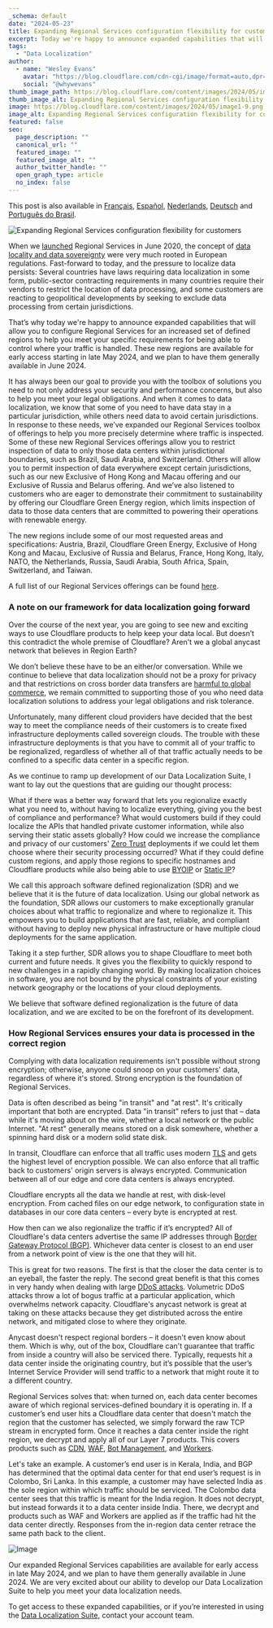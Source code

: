 ```yaml
---
_schema: default
date: "2024-05-23"
title: Expanding Regional Services configuration flexibility for customers
excerpt: Today we're happy to announce expanded capabilities that will allow you to configure Regional Services for an increased set of defined regions to help you meet your specific requirements for being able to control where your traffic is handled...
tags:
  - "Data Localization"
author:
  - name: "Wesley Evans"
    avatar: "https://blog.cloudflare.com/cdn-cgi/image/format=auto,dpr=3,width=64,height=64/https://blog.cloudflare.com/content/images/2021/08/Headshot.jpeg"
    social: "@whywevans"
thumb_image_path: https://blog.cloudflare.com/content/images/2024/05/image1-9.png
thumb_image_alt: Expanding Regional Services configuration flexibility for customers
image: https://blog.cloudflare.com/content/images/2024/05/image1-9.png
image_alt: Expanding Regional Services configuration flexibility for customers
featured: false
seo:
  page_description: ""
  canonical_url: ""
  featured_image: ""
  featured_image_alt: ""
  author_twitter_handle: ""
  open_graph_type: article
  no_index: false
---
```


This post is also available in [Français](https://blog.cloudflare.com/fr-fr/expanding-regional-services-configuration-flexibility-for-customers-fr-fr/), [Español](https://blog.cloudflare.com/es-es/expanding-regional-services-configuration-flexibility-for-customers-es-es/), [Nederlands](https://blog.cloudflare.com/nl-nl/expanding-regional-services-configuration-flexibility-for-customers-nl-nl/), [Deutsch](https://blog.cloudflare.com/de-de/expanding-regional-services-configuration-flexibility-for-customers-de-de/) and [Português do Brasil](https://blog.cloudflare.com/pt-br/expanding-regional-services-configuration-flexibility-for-customers-pt-br/).

![Expanding Regional Services configuration flexibility for customers](https://blog.cloudflare.com/content/images/2024/05/image1-9.png)

When we [launched](https://blog.cloudflare.com/introducing-regional-services/) Regional Services in June 2020, the concept of [data locality and data sovereignty](https://www.cloudflare.com/learning/privacy/what-is-data-localization/) were very much rooted in European regulations. Fast-forward to today, and the pressure to localize data persists: Several countries have laws requiring data localization in some form, public-sector contracting requirements in many countries require their vendors to restrict the location of data processing, and some customers are reacting to geopolitical developments by seeking to exclude data processing from certain jurisdictions.

That’s why today we're happy to announce expanded capabilities that will allow you to configure Regional Services for an increased set of defined regions to help you meet your specific requirements for being able to control where your traffic is handled. These new regions are available for early access starting in late May 2024, and we plan to have them generally available in June 2024.

It has always been our goal to provide you with the toolbox of solutions you need to not only address your security and performance concerns, but also to help you meet your legal obligations. And when it comes to data localization, we know that some of you need to have data stay in a particular jurisdiction, while others need data to avoid certain jurisdictions. In response to these needs, we’ve expanded our Regional Services toolbox of offerings to help you more precisely determine where traffic is inspected. Some of these new Regional Services offerings allow you to restrict inspection of data to only those data centers within jurisdictional boundaries, such as Brazil, Saudi Arabia, and Switzerland. Others will allow you to permit inspection of data everywhere except certain jurisdictions, such as our new Exclusive of Hong Kong and Macau offering and our Exclusive of Russia and Belarus offering. And we’ve also listened to customers who are eager to demonstrate their commitment to sustainability by offering our Cloudflare Green Energy region, which limits inspection of data to those data centers that are committed to powering their operations with renewable energy.

The new regions include some of our most requested areas and specifications: Austria, Brazil, Cloudflare Green Energy, Exclusive of Hong Kong and Macau, Exclusive of Russia and Belarus, France, Hong Kong, Italy, NATO, the Netherlands, Russia, Saudi Arabia, South Africa, Spain, Switzerland, and Taiwan.

A full list of our Regional Services offerings can be found [here](https://developers.cloudflare.com/data-localization/region-support/).

### A note on our framework for data localization going forward

Over the course of the next year, you are going to see new and exciting ways to use Cloudflare products to help keep your data local. But doesn’t this contradict the whole premise of Cloudflare? Aren't we a global anycast network that believes in Region Earth?

We don’t believe these have to be an either/or conversation. While we continue to believe that data localization should not be a proxy for privacy and that restrictions on cross border data transfers are [harmful to global commerce](https://itif.org/publications/2021/07/19/how-barriers-cross-border-data-flows-are-spreading-globally-what-they-cost/), we remain committed to supporting those of you who need data localization solutions to address your legal obligations and risk tolerance.

Unfortunately, many different cloud providers have decided that the best way to meet the compliance needs of their customers is to create fixed infrastructure deployments called sovereign clouds. The trouble with these infrastructure deployments is that you have to commit all of your traffic to be regionalized, regardless of whether all of that traffic actually needs to be confined to a specific data center in a specific region.

As we continue to ramp up development of our Data Localization Suite, I want to lay out the questions that are guiding our thought process:

What if there was a better way forward that lets you regionalize exactly what you need to, without having to localize everything, giving you the best of compliance and performance? What would customers build if they could localize the APIs that handled private customer information, while also serving their static assets globally? How could we increase the compliance and privacy of our customers' [Zero Trust](https://www.cloudflare.com/learning/security/glossary/what-is-zero-trust/) deployments if we could let them choose where their security processing occurred? What if they could define custom regions, and apply those regions to specific hostnames and Cloudflare products while also being able to use [BYOIP](https://developers.cloudflare.com/byoip/) or [Static IP](https://developers.cloudflare.com/spectrum/about/static-ip/)?

We call this approach software defined regionalization (SDR) and we believe that it is the future of data localization. Using our global network as the foundation, SDR allows our customers to make exceptionally granular choices about what traffic to regionalize and where to regionalize it. This empowers you to build applications that are fast, reliable, and compliant without having to deploy new physical infrastructure or have multiple cloud deployments for the same application.

Taking it a step further, SDR allows you to shape Cloudflare to meet both current and future needs. It gives you the flexibility to quickly respond to new challenges in a rapidly changing world. By making localization choices in software, you are not bound by the physical constraints of your existing network geography or the locations of your cloud deployments.

We believe that software defined regionalization is the future of data localization, and we are excited to be on the forefront of its development.

### How Regional Services ensures your data is processed in the correct region

Complying with data localization requirements isn't possible without strong encryption; otherwise, anyone could snoop on your customers' data, regardless of where it's stored. Strong encryption is the foundation of Regional Services.

Data is often described as being "in transit" and "at rest". It's critically important that both are encrypted. Data "in transit" refers to just that – data while it's moving about on the wire, whether a local network or the public Internet. "At rest" generally means stored on a disk somewhere, whether a spinning hard disk or a modern solid state disk.

In transit, Cloudflare can enforce that all traffic uses modern [TLS](https://www.cloudflare.com/learning/ssl/transport-layer-security-tls/) and gets the highest level of encryption possible. We can also enforce that all traffic back to customers' origin servers is always encrypted. Communication between all of our edge and core data centers is always encrypted.

Cloudflare encrypts all the data we handle at rest, with disk-level encryption. From cached files on our edge network, to configuration state in databases in our core data centers – every byte is encrypted at rest.

How then can we also regionalize the traffic if it’s encrypted? All of Cloudflare's data centers advertise the same IP addresses through [Border Gateway Protocol (BGP)](https://www.cloudflare.com/learning/security/glossary/what-is-bgp/). Whichever data center is closest to an end user from a network point of view is the one that they will hit.

This is great for two reasons. The first is that the closer the data center is to an eyeball, the faster the reply. The second great benefit is that this comes in very handy when dealing with large [DDoS attacks](https://www.cloudflare.com/learning/ddos/what-is-a-ddos-attack/). Volumetric DDoS attacks throw a lot of bogus traffic at a particular application, which overwhelms network capacity. Cloudflare's anycast network is great at taking on these attacks because they get distributed across the entire network, and mitigated close to where they originate.

Anycast doesn't respect regional borders – it doesn't even know about them. Which is why, out of the box, Cloudflare can't guarantee that traffic from inside a country will also be serviced there. Typically, requests hit a data center inside the originating country, but it’s possible that the user’s Internet Service Provider will send traffic to a network that might route it to a different country.

Regional Services solves that: when turned on, each data center becomes aware of which regional services-defined boundary it is operating in. If a customer’s end user hits a Cloudflare data center that doesn't match the region that the customer has selected, we simply forward the raw TCP stream in encrypted form. Once it reaches a data center inside the right region, we decrypt and apply all of our Layer 7 products. This covers products such as [CDN](https://www.cloudflare.com/application-services/products/cdn/), [WAF](https://www.cloudflare.com/application-services/products/waf/), [Bot Management](https://www.cloudflare.com/application-services/products/bot-management/), and [Workers](https://www.cloudflare.com/developer-platform/workers/).

Let's take an example. A customer’s end user is in Kerala, India, and BGP has determined that the optimal data center for that end user’s request is in Colombo, Sri Lanka. In this example, a customer may have selected India as the sole region within which traffic should be serviced. The Colombo data center sees that this traffic is meant for the India region. It does not decrypt, but instead forwards it to a data center inside India. There, we decrypt and products such as WAF and Workers are applied as if the traffic had hit the data center directly. Responses from the in-region data center retrace the same path back to the client.

![Image](https://blog.cloudflare.com/content/images/2024/05/image2-8.png)

Our expanded Regional Services capabilities are available for early access in late May 2024, and we plan to have them generally available in June 2024. We are very excited about our ability to develop our Data Localization Suite to help you meet your data localization needs.

To get access to these expanded capabilities, or if you’re interested in using the [Data Localization Suite](https://www.cloudflare.com/data-localization/), contact your account team.
